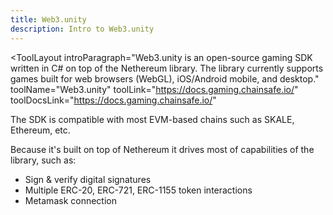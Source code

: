 ```yaml
---
title: Web3.unity
description: Intro to Web3.unity
---
```


<ToolLayout
    introParagraph="Web3.unity is an open-source gaming SDK written in C# on top of the Nethereum library. The library currently supports games built for web browsers (WebGL), iOS/Android mobile, and desktop."
    toolName="Web3.unity"
    toolLink="https://docs.gaming.chainsafe.io/"
    toolDocsLink="https://docs.gaming.chainsafe.io/"
>

The SDK is compatible with most EVM-based chains such as SKALE, Ethereum, etc.

Because it's built on top of Nethereum it drives most of capabilities of the library, such as:
- Sign & verify digital signatures
- Multiple ERC-20, ERC-721, ERC-1155 token interactions
- Metamask connection

</ToolLayout>